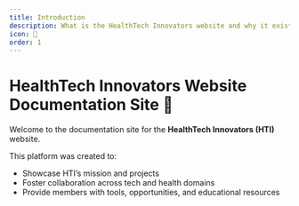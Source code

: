 ```yaml
---
title: Introduction
description: What is the HealthTech Innovators website and why it exists.
icon: 🧬
order: 1
---
```


# HealthTech Innovators Website Documentation Site 🚀

Welcome to the documentation site for the **HealthTech Innovators (HTI)** website.

This platform was created to:

- Showcase HTI’s mission and projects
- Foster collaboration across tech and health domains
- Provide members with tools, opportunities, and educational resources